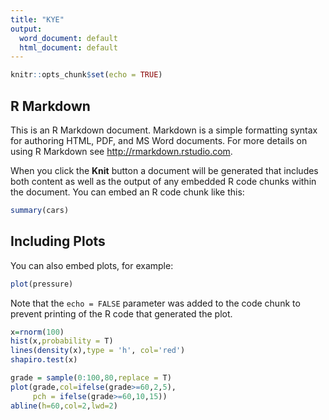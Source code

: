 ```yaml
---
title: "KYE"
output:
  word_document: default
  html_document: default
---
```


```r
knitr::opts_chunk$set(echo = TRUE)
```

## R Markdown

This is an R Markdown document. Markdown is a simple formatting syntax for authoring HTML, PDF, and MS Word documents. For more details on using R Markdown see <http://rmarkdown.rstudio.com>.

When you click the **Knit** button a document will be generated that includes both content as well as the output of any embedded R code chunks within the document. You can embed an R code chunk like this:

```r
summary(cars)
```

## Including Plots

You can also embed plots, for example:

```r
plot(pressure)
```

Note that the `echo = FALSE` parameter was added to the code chunk to prevent printing of the R code that generated the plot.

```r
x=rnorm(100)
hist(x,probability = T)
lines(density(x),type = 'h', col='red')
shapiro.test(x)
```

```r
grade = sample(0:100,80,replace = T)
plot(grade,col=ifelse(grade>=60,2,5),
     pch = ifelse(grade>=60,10,15))
abline(h=60,col=2,lwd=2)
```

